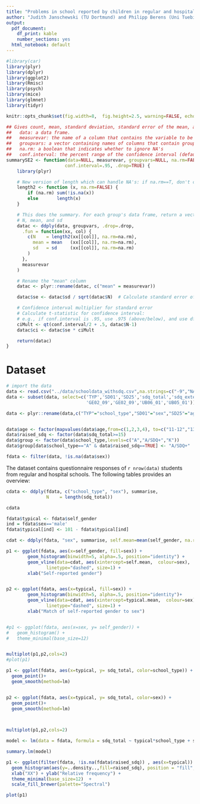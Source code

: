 ```yaml
---
title: "Problems in school reported by children in regular and hospital schools"
author: "Judith Janschewski (TU Dortmund) and Philipp Berens (Uni Tuebingen)"
output:
  pdf_document:
    df_print: kable
    number_sections: yes
  html_notebook: default
---
```


```r
#library(car)
library(plyr)
library(dplyr)
library(ggplot2)
library(Rmisc)
library(psych)
library(mice)
library(glmnet)
library(tidyr)

knitr::opts_chunk$set(fig.width=8,  fig.height=2.5, warning=FALSE, echo=FALSE)
```

```r
## Gives count, mean, standard deviation, standard error of the mean, and confidence interval (default 95%).
##   data: a data frame.
##   measurevar: the name of a column that contains the variable to be summariezed
##   groupvars: a vector containing names of columns that contain grouping variables
##   na.rm: a boolean that indicates whether to ignore NA's
##   conf.interval: the percent range of the confidence interval (default is 95%)
summarySE2 <- function(data=NULL, measurevar, groupvars=NULL, na.rm=FALSE,
                      conf.interval=.95, .drop=TRUE) {
    library(plyr)

    # New version of length which can handle NA's: if na.rm==T, don't count them
    length2 <- function (x, na.rm=FALSE) {
        if (na.rm) sum(!is.na(x))
        else       length(x)
    }

    # This does the summary. For each group's data frame, return a vector with
    # N, mean, and sd
    datac <- ddply(data, groupvars, .drop=.drop,
      .fun = function(xx, col) {
        c(N    = length2(xx[[col]], na.rm=na.rm),
          mean = mean   (xx[[col]], na.rm=na.rm),
          sd   = sd     (xx[[col]], na.rm=na.rm)
        )
      },
      measurevar
    )

    # Rename the "mean" column    
    datac <- plyr::rename(datac, c("mean" = measurevar))

    datac$se <- datac$sd / sqrt(datac$N)  # Calculate standard error of the mean

    # Confidence interval multiplier for standard error
    # Calculate t-statistic for confidence interval: 
    # e.g., if conf.interval is .95, use .975 (above/below), and use df=N-1
    ciMult <- qt(conf.interval/2 + .5, datac$N-1)
    datac$ci <- datac$se * ciMult

    return(datac)
}
```



# Dataset

```r
# import the data
data <- read.csv("../data/schooldata_withsdq.csv",na.strings=c("-9","NA"," ","-1","other"))
data <- subset(data, select=c('TYP','SD01','SD25','sdq_total','sdq_external','sdq_internal','GE04_01','GE02_01',
                              'GE02_09','GE02_09','UB06_01','UB05_01'))

data <- plyr::rename(data,c("TYP"="school_type","SD01"="sex","SD25"="age","GE04_01"="self_gender"))


data$age <- factor(mapvalues(data$age,from=c(1,2,3,4), to=c("11-12","13-14","15-16","17-18")))
data$raised_sdq <- factor(data$sdq_total>=15)
data$group <- factor(data$school_type,levels=c("A","A/SDQ+","K"))
data$group[data$school_type=="A" & data$raised_sdq==TRUE] <- "A/SDQ+" 

fdata <- filter(data, !is.na(data$sex)) 

```

The dataset contains questionnaire responses of `r nrow(data)` students from regular and hospital schools. The following tables provides an overview: 

```r
cdata <- ddply(fdata, c("school_type", "sex"), summarise,
               N    = length(sdq_total))

cdata
```

```r

fdata$typical <- fdata$self_gender
ind = fdata$sex=='male'
fdata$typical[ind] <- 101 - fdata$typical[ind]

```


```r

cdat <- ddply(fdata, "sex", summarise, self.mean=mean(self_gender, na.rm=TRUE), typical.mean=mean(typical, na.rm=TRUE))

p1 <- ggplot(fdata, aes(x=self_gender, fill=sex)) +
        geom_histogram(binwidth=5, alpha=.5, position="identity") +
        geom_vline(data=cdat, aes(xintercept=self.mean,  colour=sex),
               linetype="dashed", size=1) + 
        xlab("Self-reported gender")


p2 <- ggplot(fdata, aes(x=typical, fill=sex)) +
        geom_histogram(binwidth=5, alpha=.5, position="identity")+
        geom_vline(data=cdat, aes(xintercept=typical.mean,  colour=sex),
               linetype="dashed", size=1) + 
        xlab("Match of self-reported gender to sex")


#p1 <- ggplot(fdata, aes(x=sex, y= self_gender)) + 
#   geom_histogram() +
#   theme_minimal(base_size=12)


multiplot(p1,p2,cols=2)
#plot(p1)

```

```r

p1 <- ggplot(fdata, aes(x=typical, y= sdq_total, color=school_type)) +
  geom_point()+
  geom_smooth(method=lm) 


p2 <- ggplot(fdata, aes(x=typical, y= sdq_total, color=sex)) +
  geom_point()+
  geom_smooth(method=lm) 

  

multiplot(p1,p2,cols=2)


```
```r
model <- lm(data = fdata, formula = sdq_total ~ typical*school_type + sex + age)

summary.lm(model)

```
```r


p1 <- ggplot(filter(fdata, !is.na(fdata$raised_sdq)) , aes(x=typical)) +
  geom_histogram(aes(y=..density..,fill=raised_sdq), position = "fill", binwidth=10, center=1) +    
  xlab("XX") + ylab("Relative frequency") + 
  theme_minimal(base_size=12)  +
  scale_fill_brewer(palette="Spectral")

plot(p1)
```


\newpage





